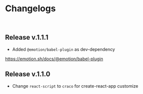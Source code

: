 
<Meta title="Documentation/Changelog" />

# Changelogs

<br />

## Release v.1.1.1

- Added `@emotion/babel-plugin` as dev-dependency

https://emotion.sh/docs/@emotion/babel-plugin


## Release v.1.1.0

- Change `react-script` to `craco` for create-react-app customize

